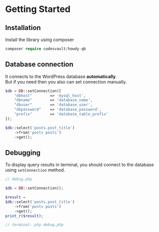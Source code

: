 # Getting Started

## Installation
Install the library using composer
```php
composer require codesvault/howdy-qb
```

## Database connection
It connects to the WordPress database **automatically**.
<br />But if you need then you also can set connection manually.

```php
$db = DB::setConnection([
    "dbhost"        => 'mysql_host',
	"dbname"        => 'database_name',
	"dbuser"        => 'database_user',
	"dbpassword"    => 'database_password',
	"prefix"        => 'database_table_prefix'
]);

$db::select('posts.post_title')
    ->from('posts posts')
    ->get();
```

## Debugging

To display query results in terminal, you should connect to the database using `setConnection` method.

```php
// debug.php

$db = DB::setConnection();

$result =
$db::select('posts.post_title')
    ->from('posts posts')
    ->get();
print_r($result);

// terminal: php debug.php
```
